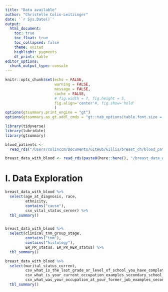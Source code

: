 ```yaml
---
title: "Data available"
author: "Christelle Colin-Leitzinger"
date: '`r Sys.Date()`'
output: 
  html_document:
    toc: true
    toc_float: true
    toc_collapsed: false
    theme: united
    highlight: pygments
    df_print: kable
editor_options: 
  chunk_output_type: console
---
```


<style type="text/css">

.figure {
    margin-top: 100px;
    margin-bottom: 100px;
}

table {
    margin-top: 10px;
    margin-bottom: 25px !important;
}

<!-- table { -->
<!--   <!-- margin: auto; --> -->
<!--   border-top: 1px solid #666; -->
<!--   border-bottom: 1px solid #666; -->
<!-- } -->
<!-- table thead th { border-bottom: 1px solid #ddd; } -->
th, td { padding: 5px; }

<!-- tr:nth-of-type(3n+0) { -->
<!--   background: red; -->
<!-- } -->
<!-- tr:5:nth-child(0n+1) { -->
<!--   background: red; -->
<!-- } -->

</style>

```r
knitr::opts_chunk$set(echo = FALSE,
                      warning = FALSE,
                      message = FALSE,
                      cache = FALSE,
                      # fig.width = 7, fig.height = 5, 
                      fig.align='center'#, fig.show='hold'
                      )
options(gtsummary.print_engine = "gt")
options(gtsummary.as_gt.addl_cmds = "gt::tab_options(table.font.size = 14, data_row.padding = gt::px(1))")
```

```r
library(tidyverse)
library(lubridate)
library(gtsummary)
```

```r
blood_patients <- 
  read_rds("/Users/colinccm/Documents/GitHub/Gillis/breast_ch/blood_patients.rds")

breast_data_with_blood <- read_rds(paste0(here::here(), "/breast_data_with_blood.rds"))
```

# I. Data Exploration
```r
breast_data_with_blood %>% 
  select(age_at_diagnosis, race,
         ethnicity,
         contains("cause"),
         csv_vital_status_cerner) %>% 
  tbl_summary()


breast_data_with_blood %>% 
  select(clinical_tnm_group_stage,
         contains("tnm"),
         contains("histology"),
         ER_PR_status, ER_PR_HER_status) %>% 
  tbl_summary()

breast_data_with_blood %>% 
  select(marital_status_current,
         csv_what_is_the_last_grade_or_level_of_school_you_have_completed,
         csv_what_is_your_current_occupation_examples_secondary_school_teacher_civil_engineer_computer_analyst_building_supervisor_lathe_operator_truck_driver_or_licensed_practical_nurse,
         csv_what_was_your_occupation_at_your_former_job_examples_secondary_school_teacher_civil_engineer_computer_analyst_building_supervisor_lathe_operator_truck_driver_or_licensed_practical_nurse_between_jobs) %>% 
  tbl_summary()

```
